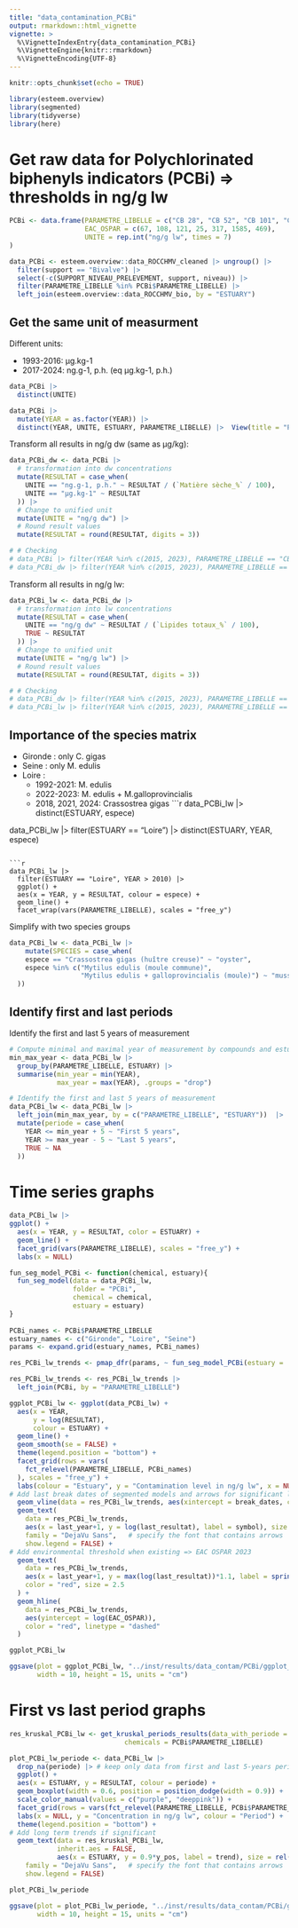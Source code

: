 ```yaml
---
title: "data_contamination_PCBi"
output: rmarkdown::html_vignette
vignette: >
  %\VignetteIndexEntry{data_contamination_PCBi}
  %\VignetteEngine{knitr::rmarkdown}
  %\VignetteEncoding{UTF-8}
---
```


```r
knitr::opts_chunk$set(echo = TRUE)
```

```r
library(esteem.overview)
library(segmented)
library(tidyverse)
library(here)
```

# Get raw data for Polychlorinated biphenyls indicators (PCBi) => thresholds in ng/g lw
```r
PCBi <- data.frame(PARAMETRE_LIBELLE = c("CB 28", "CB 52", "CB 101", "CB 118", "CB 138", "CB 153", "CB 180"),
                   EAC_OSPAR = c(67, 108, 121, 25, 317, 1585, 469),
                   UNITE = rep.int("ng/g lw", times = 7)
)

data_PCBi <- esteem.overview::data_ROCCHMV_cleaned |> ungroup() |> 
  filter(support == "Bivalve") |> 
  select(-c(SUPPORT_NIVEAU_PRELEVEMENT, support, niveau)) |> 
  filter(PARAMETRE_LIBELLE %in% PCBi$PARAMETRE_LIBELLE) |> 
  left_join(esteem.overview::data_ROCCHMV_bio, by = "ESTUARY")
```

## Get the same unit of measurment

Different units:

- 1993-2016: µg.kg-1				
- 2017-2024: ng.g-1, p.h. (eq µg.kg-1, p.h.)
```r
data_PCBi |> 
  distinct(UNITE)

data_PCBi |> 
  mutate(YEAR = as.factor(YEAR)) |> 
  distinct(YEAR, UNITE, ESTUARY, PARAMETRE_LIBELLE) |>  View(title = "PCBi units")
```

Transform all results in ng/g dw (same as µg/kg):
```r
data_PCBi_dw <- data_PCBi |>
  # transformation into dw concentrations
  mutate(RESULTAT = case_when(
    UNITE == "ng.g-1, p.h." ~ RESULTAT / (`Matière sèche_%` / 100),
    UNITE == "µg.kg-1" ~ RESULTAT
  )) |>  
  # Change to unified unit
  mutate(UNITE = "ng/g dw") |> 
  # Round result values
  mutate(RESULTAT = round(RESULTAT, digits = 3))

# # Checking
# data_PCBi |> filter(YEAR %in% c(2015, 2023), PARAMETRE_LIBELLE == "CB 153")
# data_PCBi_dw |> filter(YEAR %in% c(2015, 2023), PARAMETRE_LIBELLE == "CB 153")
```

Transform all results in ng/g lw:
```r
data_PCBi_lw <- data_PCBi_dw |> 
  # transformation into lw concentrations
  mutate(RESULTAT = case_when(
    UNITE == "ng/g dw" ~ RESULTAT / (`Lipides totaux_%` / 100),
    TRUE ~ RESULTAT
  )) |>  
  # Change to unified unit
  mutate(UNITE = "ng/g lw") |> 
  # Round result values
  mutate(RESULTAT = round(RESULTAT, digits = 3))

# # Checking
# data_PCBi_dw |> filter(YEAR %in% c(2015, 2023), PARAMETRE_LIBELLE == "CB 153")
# data_PCBi_lw |> filter(YEAR %in% c(2015, 2023), PARAMETRE_LIBELLE == "CB 153")
```

## Importance of the species matrix

- Gironde : only C. gigas
- Seine : only M. edulis
- Loire : 
  - 1992-2021: M. edulis
  - 2022-2023: M. edulis + M.galloprovincialis
  - 2018, 2021, 2024: Crassostrea gigas
```r
data_PCBi_lw |> 
  distinct(ESTUARY, espece)

data_PCBi_lw |> 
  filter(ESTUARY == "Loire") |> 
  distinct(ESTUARY, YEAR, espece)
```

```r
data_PCBi_lw |> 
  filter(ESTUARY == "Loire", YEAR > 2010) |>
  ggplot() +
  aes(x = YEAR, y = RESULTAT, colour = espece) +
  geom_line() +
  facet_wrap(vars(PARAMETRE_LIBELLE), scales = "free_y")
```

Simplify with two species groups
```r
data_PCBi_lw <- data_PCBi_lw |> 
    mutate(SPECIES = case_when(
    espece == "Crassostrea gigas (huître creuse)" ~ "oyster",
    espece %in% c("Mytilus edulis (moule commune)",
                  "Mytilus edulis + galloprovincialis (moule)") ~ "mussel"
  ))
```

## Identify first and last periods

Identify the first and last 5 years of measurement
```r
# Compute minimal and maximal year of measurement by compounds and estuary
min_max_year <- data_PCBi_lw |> 
  group_by(PARAMETRE_LIBELLE, ESTUARY) |> 
  summarise(min_year = min(YEAR),
            max_year = max(YEAR), .groups = "drop")

# Identify the first and last 5 years of measurement
data_PCBi_lw <- data_PCBi_lw |> 
  left_join(min_max_year, by = c("PARAMETRE_LIBELLE", "ESTUARY"))  |> 
  mutate(periode = case_when(
    YEAR <= min_year + 5 ~ "First 5 years",
    YEAR >= max_year - 5 ~ "Last 5 years",
    TRUE ~ NA
  ))
```

# Time series graphs
```r
data_PCBi_lw |>  
ggplot() +
  aes(x = YEAR, y = RESULTAT, color = ESTUARY) +
  geom_line() +
  facet_grid(vars(PARAMETRE_LIBELLE), scales = "free_y") +
  labs(x = NULL)
```

```r
fun_seg_model_PCBi <- function(chemical, estuary){
  fun_seg_model(data = data_PCBi_lw,
                folder = "PCBi",
                chemical = chemical, 
                estuary = estuary)
}
  
PCBi_names <- PCBi$PARAMETRE_LIBELLE 
estuary_names <- c("Gironde", "Loire", "Seine")
params <- expand.grid(estuary_names, PCBi_names)

res_PCBi_lw_trends <- pmap_dfr(params, ~ fun_seg_model_PCBi(estuary = ..1, chemical = ..2))

res_PCBi_lw_trends <- res_PCBi_lw_trends |> 
  left_join(PCBi, by = "PARAMETRE_LIBELLE")
```

```r
ggplot_PCBi_lw <- ggplot(data_PCBi_lw) +
  aes(x = YEAR,
      y = log(RESULTAT),
      colour = ESTUARY) +
  geom_line() +
  geom_smooth(se = FALSE) +
  theme(legend.position = "bottom") +
  facet_grid(rows = vars(
    fct_relevel(PARAMETRE_LIBELLE, PCBi_names)
  ), scales = "free_y") +
  labs(colour = "Estuary", y = "Contamination level in ng/g lw", x = NULL) +
# Add last break dates of segmented models and arrows for significant last trends
  geom_vline(data = res_PCBi_lw_trends, aes(xintercept = break_dates, colour = ESTUARY)) +
  geom_text(
    data = res_PCBi_lw_trends,
    aes(x = last_year+1, y = log(last_resultat), label = symbol), size = rel(6),
    family = "DejaVu Sans",   # specify the font that contains arrows
    show.legend = FALSE) +
# Add environmental threshold when existing => EAC OSPAR 2023
  geom_text(
    data = res_PCBi_lw_trends,  
    aes(x = last_year+1, y = max(log(last_resultat))*1.1, label = sprintf("%.2f", log(EAC_OSPAR))),
    color = "red", size = 2.5
  ) +
  geom_hline(
    data = res_PCBi_lw_trends,
    aes(yintercept = log(EAC_OSPAR)),
    color = "red", linetype = "dashed"
  )

ggplot_PCBi_lw

ggsave(plot = ggplot_PCBi_lw, "../inst/results/data_contam/PCBi/ggplot_PCBi_lw_time_series.jpg",
       width = 10, height = 15, units = "cm")
```

# First vs last period graphs
```r
res_kruskal_PCBi_lw <- get_kruskal_periods_results(data_with_periode = data_PCBi_lw, 
                             chemicals = PCBi$PARAMETRE_LIBELLE)
```

```r
plot_PCBi_lw_periode <- data_PCBi_lw |> 
  drop_na(periode) |> # keep only data from first and last 5-years periods
  ggplot() +
  aes(x = ESTUARY, y = RESULTAT, colour = periode) +
  geom_boxplot(width = 0.6, position = position_dodge(width = 0.9)) +
  scale_color_manual(values = c("purple", "deeppink")) +
  facet_grid(rows = vars(fct_relevel(PARAMETRE_LIBELLE, PCBi$PARAMETRE_LIBELLE)), scales = "free_y") +
  labs(x = NULL, y = "Concentration in ng/g lw", colour = "Period") +
  theme(legend.position = "bottom") +
# Add long term trends if significant
  geom_text(data = res_kruskal_PCBi_lw, 
            inherit.aes = FALSE, 
            aes(x = ESTUARY, y = 0.9*y_pos, label = trend), size = rel(6),
    family = "DejaVu Sans",   # specify the font that contains arrows
    show.legend = FALSE)

plot_PCBi_lw_periode

ggsave(plot = plot_PCBi_lw_periode, "../inst/results/data_contam/PCBi/ggplot_PCBi_lw_periods.jpg", 
       width = 10, height = 15, units = "cm")
```
